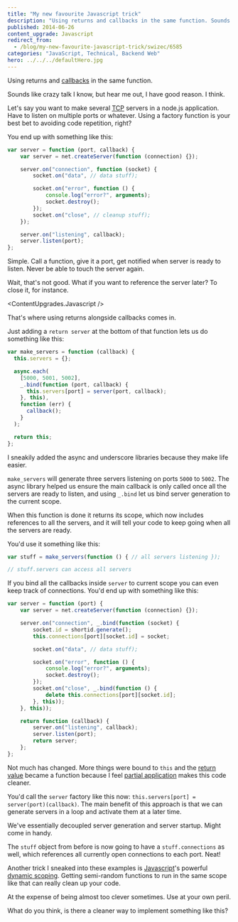 ```yaml
---
title: "My new favourite Javascript trick"
description: "Using returns and callbacks in the same function. Sounds like crazy talk I know, but hear me out, I have good reason. I think."
published: 2014-06-26
content_upgrade: Javascript
redirect_from:
  - /blog/my-new-favourite-javascript-trick/swizec/6585
categories: "JavaScript, Technical, Backend Web"
hero: ../../../defaultHero.jpg
---
```



Using returns and [callbacks](http://en.wikipedia.org/wiki/Callback_%28computer_programming%29 "Callback (computer programming)") in the same function.

Sounds like crazy talk I know, but hear me out, I have good reason. I think.

Let's say you want to make several [TCP](http://en.wikipedia.org/wiki/Transmission_Control_Protocol "Transmission Control Protocol") servers in a node.js application. Have to listen on multiple ports or whatever. Using a factory function is your best bet to avoiding code repetition, right?

You end up with something like this:

```javascript
var server = function (port, callback) {
    var server = net.createServer(function (connection) {});

    server.on("connection", function (socket) {
        socket.on("data", // data stuff);

        socket.on("error", function () {
            console.log("error?", arguments);
            socket.destroy();
        });
        socket.on("close", // cleanup stuff);
    });

    server.on("listening", callback);
    server.listen(port);
};
```

Simple. Call a function, give it a port, get notified when server is ready to listen. Never be able to touch the server again.

Wait, that's not good. What if you want to reference the server later? To close it, for instance.

<ContentUpgrades.Javascript />

That's where using returns alongside callbacks comes in.

Just adding a `return server` at the bottom of that function lets us do something like this:

```javascript
var make_servers = function (callback) {
  this.servers = {};

  async.each(
    [5000, 5001, 5002],
    _.bind(function (port, callback) {
      this.servers[port] = server(port, callback);
    }, this),
    function (err) {
      callback();
    }
  );

  return this;
};
```

I sneakily added the async and underscore libraries because they make life easier.

`make_servers` will generate three servers listening on ports `5000` to `5002`. The async library helped us ensure the main callback is only called once all the servers are ready to listen, and using `_.bind` let us bind server generation to the current scope.

When this function is done it returns its scope, which now includes references to all the servers, and it will tell your code to keep going when all the servers are ready.

You'd use it something like this:

```javascript
var stuff = make_servers(function () { // all servers listening });

// stuff.servers can access all servers
```

If you bind all the callbacks inside `server` to current scope you can even keep track of connections. You'd end up with something like this:

```javascript
var server = function (port) {
    var server = net.createServer(function (connection) {});

    server.on("connection", _.bind(function (socket) {
        socket.id = shortid.generate();
        this.connections[port][socket.id] = socket;

        socket.on("data", // data stuff);

        socket.on("error", function () {
            console.log("error?", arguments);
            socket.destroy();
        });
        socket.on("close", _.bind(function () {
            delete this.connections[port][socket.id];
        }, this));
    }, this));

    return function (callback) {
        server.on("listening", callback);
        server.listen(port);
        return server;
    };
};
```

Not much has changed. More things were bound to `this` and the [return value](http://en.wikipedia.org/wiki/Return_statement "Return statement") became a function because I feel [partial application](http://en.wikipedia.org/wiki/Partial_application "Partial application") makes this code cleaner.

You'd call the `server` factory like this now: `this.servers[port] = server(port)(callback)`. The main benefit of this approach is that we can generate servers in a loop and activate them at a later time.

We've essentially decoupled server generation and server startup. Might come in handy.

The `stuff` object from before is now going to have a `stuff.connections` as well, which references all currently open connections to each port. Neat!

Another trick I sneaked into these examples is [Javascript](http://en.wikipedia.org/wiki/JavaScript "JavaScript")'s powerful [dynamic scoping](http://en.wikipedia.org/wiki/Scope_%28computer_science%29 "Scope (computer science)"). Getting semi-random functions to run in the same scope like that can really clean up your code.

At the expense of being almost too clever sometimes. Use at your own peril.

What do you think, is there a cleaner way to implement something like this?

